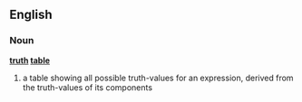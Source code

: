 ==English==
===Noun===
{{wikipedia}}
'''[[truth]] [[table]]'''
#{{logic}} a table showing all possible truth-values for an expression, derived from the truth-values of its components